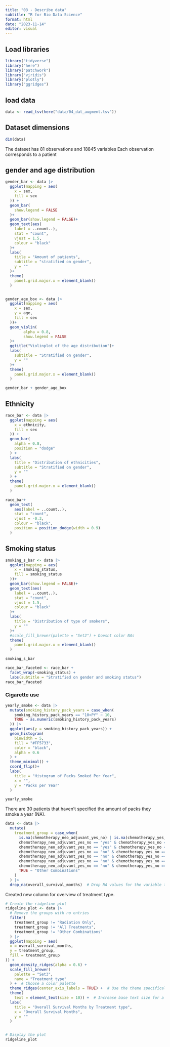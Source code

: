 ```yaml
---
title: "03 - Describe data"
subtitle: "R for Bio Data Science"
format: html
date: "2023-11-14"
editor: visual
---
```


## Load libraries

```r
library("tidyverse")
library("here")
library("patchwork")
library("viridis")
library("plotly")
library("ggridges")
```

## load data

```r
data <- read_tsv(here("data/04_dat_augment.tsv"))
```

## Dataset dimensions

```r
dim(data)
```

The dataset has 81 observations and 18845 variables Each observation corresponds to a patient

## gender and age distribution

```r
gender_bar <- data |> 
  ggplot(mapping = aes(
    x = sex,
    fill = sex
  )) +
  geom_bar(
    show.legend = FALSE
  )+
  geom_bar(show.legend = FALSE)+
  geom_text(aes(
    label = ..count..), 
    stat = "count", 
    vjust = 1.5, 
    colour = "black"
  )+
  labs(
    title = "Amount of patients",
    subtitle = "stratified on gender",
    y = ""
  )+
  theme(
    panel.grid.major.x = element_blank()
  )


gender_age_box <- data |> 
  ggplot(mapping = aes(
    x = sex,
    y = age,
    fill = sex
  ))+
  geom_violin(
        alpha = 0.8,
        show.legend = FALSE
  )+
  ggtitle("Violinplot of the age distribution")+
  labs(
    subtitle = "Stratified on gender",
    y = ""
  )+
  theme(
    panel.grid.major.x = element_blank()
  )

gender_bar + gender_age_box
```

## Ethnicity

```r
race_bar <- data |> 
  ggplot(mapping = aes(
    x = ethnicity,
    fill = sex
  )) +
  geom_bar(
    alpha = 0.8,
    position = "dodge"
  ) +
  labs(
    title = "Distribution of ethnicities",
    subtitle = "Stratified on gender",
    y = ""
  ) +
  theme(
    panel.grid.major.x = element_blank()
  )

race_bar+
  geom_text(
    aes(label = ..count..), 
    stat = "count", 
    vjust = -0.3,
    colour = "black",
    position = position_dodge(width = 0.9)
  ) 

```

## Smoking status

```r
smoking_s_bar <- data |> 
  ggplot(mapping = aes(
    x = smoking_status,
    fill = smoking_status
  ))+
  geom_bar(show.legend = FALSE)+
  geom_text(aes(
    label = ..count..), 
    stat = "count", 
    vjust = 1.5, 
    colour = "black"
  )+
  labs(
    title = "Distribution of type of smokers",
    y = ""
  )+
  #scale_fill_brewer(palette = "Set2") + Doesnt color NAs
  theme(
    panel.grid.major.x = element_blank()
  )

smoking_s_bar
```

```r
race_bar_faceted <- race_bar +
  facet_wrap(~smoking_status) +
  labs(subtitle = "Stratified on gender and smoking status")
race_bar_faceted
```

### Cigarette use

```r
yearly_smoke <- data |> 
  mutate(smoking_history_pack_years = case_when(
    smoking_history_pack_years == "10>PY" ~ 10,
    TRUE ~ as.numeric(smoking_history_pack_years)
  )) |> 
  ggplot(aes(y = smoking_history_pack_years)) +
  geom_histogram(
    binwidth = 5,
    fill = "#FF5733",
    color = "black",
    alpha = 0.6
  ) +
  theme_minimal() +
  coord_flip()+
  labs(
    title = "Histogram of Packs Smoked Per Year",
    x = "",
    y = "Packs per Year"
  )

yearly_smoke

```

There are 30 patients that haven't specified the amount of packs they smoke a year (NA).

```r
data <- data |> 
  mutate(
    treatment_group = case_when(
      is.na(chemotherapy_neo_adjuvant_yes_no) | is.na(chemotherapy_yes_no) | is.na(radiation_yes_no) ~ "Data Missing",
      chemotherapy_neo_adjuvant_yes_no == "yes" & chemotherapy_yes_no == "yes" & radiation_yes_no == "yes" ~ "All Treatments",
      chemotherapy_neo_adjuvant_yes_no == "yes" & chemotherapy_yes_no == "yes" & radiation_yes_no == "no" ~ "Chemo with Neoadjuvants",
      chemotherapy_neo_adjuvant_yes_no == "no" & chemotherapy_yes_no == "yes" & radiation_yes_no == "yes" ~ "Chemo and Radiation",
      chemotherapy_neo_adjuvant_yes_no == "no" & chemotherapy_yes_no == "yes" & radiation_yes_no == "no" ~ "Chemo Only",
      chemotherapy_neo_adjuvant_yes_no == "no" & chemotherapy_yes_no == "no" & radiation_yes_no == "yes" ~ "Radiation Only",
      chemotherapy_neo_adjuvant_yes_no == "no" & chemotherapy_yes_no == "no" & radiation_yes_no == "no" ~ "No treatment",
      TRUE ~ "Other Combinations"
    )
  ) |> 
  drop_na(overall_survival_months)  # Drop NA values for the variable to be plotted

```

Created new column for overview of treatment type.

```r
# Create the ridgeline plot
ridgeline_plot <- data |> 
  # Remove the groups with no entries
  filter(
    treatment_group != "Radiation Only",
    treatment_group != "All Treatments",
    treatment_group != "Other Combinations"
  ) |> 
  ggplot(mapping = aes(
  x = overall_survival_months, 
  y = treatment_group, 
  fill = treatment_group
)) +
  geom_density_ridges(alpha = 0.6) +
  scale_fill_brewer(
    palette = "Set3", 
    name = "Treatment type"
  ) +  # Choose a color palette
  theme_ridges(center_axis_labels = TRUE) +  # Use the theme specifically designed for ridgeline plots
  theme(
    text = element_text(size = 10)) +  # Increase base text size for a larger appearance
  labs(
    title = "Overall Survival Months by Treatment type", 
    x = "Overall Survival Months", 
    y = ""
  )


# Display the plot
ridgeline_plot

```
